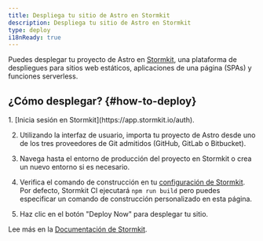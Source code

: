 ```yaml
---
title: Despliega tu sitio de Astro en Stormkit
description: Despliega tu sitio de Astro en Stormkit
type: deploy
i18nReady: true
---
```


Puedes desplegar tu proyecto de Astro en [Stormkit](https://stormkit.io/), una plataforma de despliegues para sitios web estáticos, aplicaciones de una página (SPAs) y funciones serverless.

## ¿Cómo desplegar? \{#how-to-deploy\}

<Steps>
1. [Inicia sesión en Stormkit](https://app.stormkit.io/auth).

2. Utilizando la interfaz de usuario, importa tu proyecto de Astro desde uno de los tres proveedores de Git admitidos (GitHub, GitLab o Bitbucket).

3. Navega hasta el entorno de producción del proyecto en Stormkit o crea un nuevo entorno si es necesario.

4. Verifica el comando de construcción en tu [configuración de Stormkit](https://stormkit.io/docs/deployments/configuration). Por defecto, Stormkit CI ejecutará `npm run build` pero puedes especificar un comando de construcción personalizado en esta página.

5. Haz clic en el botón "Deploy Now" para desplegar tu sitio.
</Steps>

<ReadMore>Lee más en la [Documentación de Stormkit](https://stormkit.io/docs).</ReadMore>
